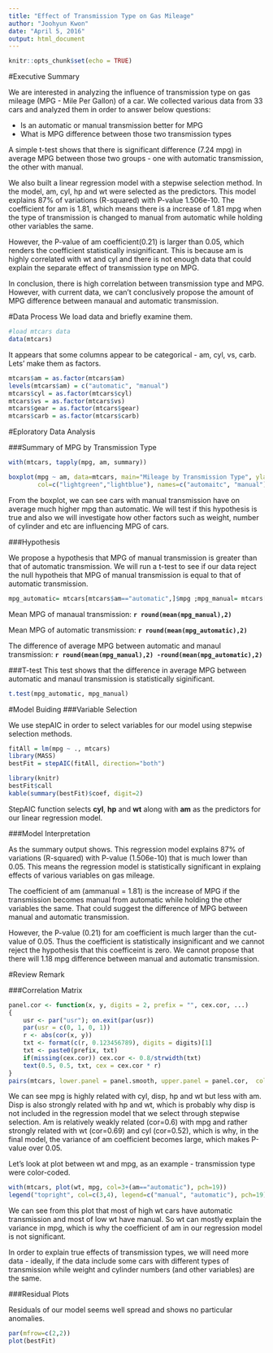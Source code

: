 ```yaml
---
title: "Effect of Transmission Type on Gas Mileage"
author: "Joohyun Kwon"
date: "April 5, 2016"
output: html_document
---
```


```r
knitr::opts_chunk$set(echo = TRUE)
```
#Executive Summary

We are interested in analyzing the influence of transmission type on gas mileage (MPG - Mile Per Gallon) of a car. We collected various data from 33 cars and analyzed them in order to answer below questions:

- Is an automatic or manual transmission better for MPG
- What is MPG difference between those two transmission types

A simple t-test shows that there is significant difference (7.24 mpg) in average MPG between those two groups - one with automatic transmission, the other with manual. 

We also built a linear regression model with a stepwise selection method. In the model, am, cyl, hp and wt were selected as the predictors. This model explains 87% of variations (R-squared) with P-value 1.506e-10. The coefficient for am is 1.81, which means there is a increase of 1.81 mpg when the type of transmission is changed to manual from automatic while holding other variables the same.

However, the P-value of am coefficient(0.21) is larger than 0.05, which renders the coefficient statistically insignificant. This is because am is highly correlated with wt and cyl and there is not enough data that could explain the separate effect of transmission type on MPG.

In conclusion, there is high correlation between transmission type and MPG. However, with current data, we can't conclusively propose the amount of MPG difference between manaual and automatic transmission.

#Data Process
We load data and briefly examine them.
```r
#load mtcars data
data(mtcars)
```
It appears that some columns appear to be categorical - am, cyl, vs, carb. Lets' make them as factors.

```r
mtcars$am = as.factor(mtcars$am)
levels(mtcars$am) = c("automatic", "manual")
mtcars$cyl = as.factor(mtcars$cyl)
mtcars$vs = as.factor(mtcars$vs)
mtcars$gear = as.factor(mtcars$gear)
mtcars$carb = as.factor(mtcars$carb)
```
#Eploratory Data Analysis

###Summary of MPG by Transmission Type

```r
with(mtcars, tapply(mpg, am, summary))

boxplot(mpg ~ am, data=mtcars, main="Mileage by Transmission Type", ylab="MPG (Mile per Gallon)",
        col=c("lightgreen","lightblue"), names=c("automaitc", "manual"))
```

From the boxplot, we can see cars with manual transmission have on average much higher mpg than automatic. We will test if this hypothesis is true and also we will investigate how other factors such as weight, number of cylinder and etc are influencing MPG of cars.

###Hypothesis

We propose a hypothesis that MPG of manual transmission is greater than that of automatic transmission. 
We will run a t-test to see if our data reject the null hypotheis that MPG of manual transmission is equal to that of automatic transmission.

```r
mpg_automatic= mtcars[mtcars$am=="automatic",]$mpg ;mpg_manual= mtcars[mtcars$am=="manual",]$mpg
```

Mean MPG of manaual transmission: **`r round(mean(mpg_manual),2)`**

Mean MPG of automatic transmission: **`r round(mean(mpg_automatic),2)`** 

The difference of average MPG between automatic and manaul transmission: **`r round(mean(mpg_manual),2) -round(mean(mpg_automatic),2)`** 

###T-test
This test shows that the difference in average MPG between automatic and manaul transmission is statistically siginificant.

```r
t.test(mpg_automatic, mpg_manual)
```

#Model Buiding
###Variable Selection

We use stepAIC in order to select variables for our model using stepwise selection methods.

```r
fitAll = lm(mpg ~ ., mtcars)
library(MASS)
bestFit = stepAIC(fitAll, direction="both")
```

```r
library(knitr)
bestFit$call
kable(summary(bestFit)$coef, digit=2)
```

StepAIC function selects **cyl**, **hp** and **wt** along with **am** as the predictors for our linear regression model.

###Model Interpretation

As the summary output shows. This regression model explains 87% of variations (R-squared) with P-value (1.506e-10) that is much lower than 0.05. This means the regression model is statistically significant in explaing effects of various variables on gas mileage.

The coefficient of am (ammanual = 1.81) is the increase of MPG if the transmission becomes manual from automatic while holding the other variables the same. That could suggest the difference of MPG between manual and automatic transmission.

However, the P-value (0.21) for am coefficient is much larger than the cut-value of 0.05. Thus the coefficient is statistically insignificant and we cannot reject the hypothesis that this coefficeint is zero. We cannot propose that there will 1.18 mpg difference between manual and automatic transmission.


#Review Remark

###Correlation Matrix

```r
panel.cor <- function(x, y, digits = 2, prefix = "", cex.cor, ...)
{
    usr <- par("usr"); on.exit(par(usr))
    par(usr = c(0, 1, 0, 1))
    r <- abs(cor(x, y))
    txt <- format(c(r, 0.123456789), digits = digits)[1]
    txt <- paste0(prefix, txt)
    if(missing(cex.cor)) cex.cor <- 0.8/strwidth(txt)
    text(0.5, 0.5, txt, cex = cex.cor * r)
}
pairs(mtcars, lower.panel = panel.smooth, upper.panel = panel.cor,  col = 3 + (mtcars$am == "manual"))
```

We can see mpg is highly related with cyl, disp, hp and wt but less with am. Disp is also strongly related with hp and wt, which is probably why disp is not included in the regression model that we select through stepwise selection. Am is relatively weakly related (cor=0.6) with mpg and rather strongly related with wt (cor=0.69) and cyl (cor=0.52), which is why, in the final model, the variance of am coefficient becomes large, which makes P-value over 0.05.

Let's look at plot between wt and mpg, as an example - transmission type were color-coded.

```r
with(mtcars, plot(wt, mpg, col=3+(am=="automatic"), pch=19))
legend("topright", col=c(3,4), legend=c("manual", "automatic"), pch=19)
```

We can see from this plot that most of high wt cars have automatic transmission and most of low wt have manual. So wt can mostly explain the variance in mpg, which is why the coefficient of am in our regression model is not significant.

In order to explain true effects of transmission types, we will need more data - ideally, if the data include some cars with different types of transmission while weight and cylinder numbers (and other variables) are the same.



###Residual Plots

Residuals of our model seems well spread and shows no particular anomalies.

```r
par(mfrow=c(2,2))
plot(bestFit)
```


